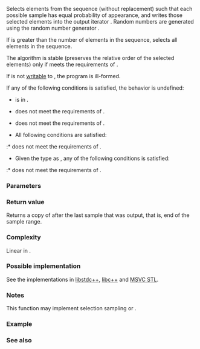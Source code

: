{{cpp/title|sample}}
{{cpp/algorithm/navbar}}
{{ddcl|header=algorithm|since=c++17|
template&lt; class PopulationIt, class SampleIt, class Distance, class URBG &gt;
SampleIterator sample( PopulationIt first, PopulationIt last,
                       SampleIt out, Distance n, URBG&amp;&amp; g );
}}

Selects {{c|n}} elements from the sequence {{range|first|last}} (without replacement) such that each possible sample has equal probability of appearance, and writes those selected elements into the output iterator {{c|out}}. Random numbers are generated using the random number generator {{c|g}}.

If {{c|n}} is greater than the number of elements in the sequence, selects all elements in the sequence.

The algorithm is stable (preserves the relative order of the selected elements) only if {{tt|PopulationIt}} meets the requirements of {{named req|ForwardIterator}}.

If {{rev inl|until=c++20|the value type of {{c|first}}}}{{rev inl|since=c++20|{{c|*first}}}} is not [[cpp/iterator#Types and writability|writable]] to {{c|out}}, the program is ill-formed.

If any of the following conditions is satisfied, the behavior is undefined:
* {{c|out}} is in {{range|first|last}}.
* {{tt|PopulationIt}} does not meet the requirements of {{named req|InputIterator}}.
* {{tt|SampleIt}} does not meet the requirements of {{named req|OutputIterator}}.
* All following conditions are satisfied:
{{rev begin}}
{{rev|until=c++23|
:* {{tt|PopulationIt}} does not meet the requirements of {{named req|ForwardIterator}}.
}}
{{rev|since=c++23|
:* {{tt|PopulationIt}} does not model {{lconcept|forward_iterator}}.
}}
{{rev end}}
:* {{tt|SampleIt}} does not meet the requirements of {{named req|RandomAccessIterator}}.
* Given the type {{tt|T}} as {{c/core|std::remove_reference_t&lt;URBG&gt;}}, any of the following conditions is satisfied:
:* {{tt|T}} does not meet the requirements of {{named req|UniformRandomBitGenerator}}.
{{rrev|until=c++20|
:* The return type of {{tt|T}} is not convertible to {{tt|Distance}}.
}}

===Parameters===
{{par begin}}
{{par|first, last|pair of iterators forming the range from which to make the sampling (the population)}}
{{par|out|the output iterator where the samples are written}}
{{par|n|number of samples to make}}
{{par|g|the random number generator used as the source of randomness}}
{{par hreq}}
{{par req|{{tt|Distance}} must be an integer type.}}
{{par end}}

===Return value===
Returns a copy of {{c|out}} after the last sample that was output, that is, end of the sample range.

===Complexity===
Linear in {{c|std::distance(first, last)}}.

===Possible implementation===
See the implementations in [https://github.com/gcc-mirror/gcc/blob/14d8a5ae472ca5743016f37da2dd4770d83dea21/libstdc%2B%2B-v3/include/bits/stl_algo.h#L5743-L5869 libstdc++], [https://github.com/llvm/llvm-project/blob/f221d905b131158cbe3cbc4320d1ecd1376c3f22/libcxx/include/__algorithm/sample.h libc++] and [https://github.com/microsoft/STL/blob/472161105d596192194d4715ccad307c6c163b4a/stl/inc/algorithm#L4518-L4600 MSVC STL].

===Notes===
This function may implement selection sampling or {{enwiki|reservoir sampling}}.

{{feature test macro|__cpp_lib_sample|{{tt|std::sample}}|value=201603L|std=C++17}}

===Example===
{{example
|
|code=
#include &lt;algorithm&gt;
#include &lt;iostream&gt;
#include &lt;iterator&gt;
#include &lt;random&gt;
#include &lt;string&gt;

int main()
{
    std::string in {"ABCDEFGHIJK"}, out;
    std::sample(in.begin(), in.end(), std::back_inserter(out), 4,
                std::mt19937 {std::random_device{}()});
    std::cout &lt;&lt; "Four random letters out of " &lt;&lt; in &lt;&lt; " : " &lt;&lt; out &lt;&lt; '\n';
}
|p=true
|output=
Four random letters out of ABCDEFGHIJK: EFGK
}}

===See also===
{{dsc begin}}
{{dsc inc|cpp/algorithm/dsc random_shuffle}}
{{dsc inc|cpp/algorithm/ranges/dsc sample}}
{{dsc end}}

{{langlinks|es|ja|ru|zh}}